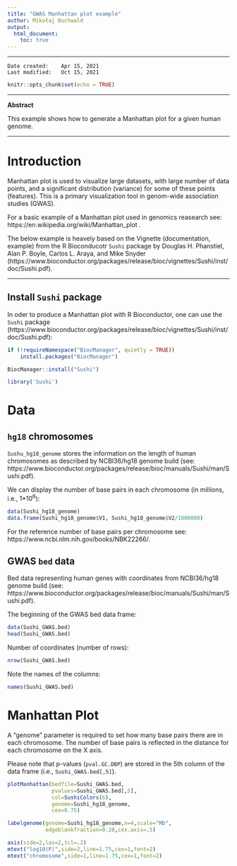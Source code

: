 ```yaml
---
title: "GWAS Manhattan plot example"
author: Mikołaj Buchwald
output:
  html_document:
    toc: true
---
```


---

```
Date created:    Apr 15, 2021
Last modified:   Oct 15, 2021
```

```r
knitr::opts_chunk$set(echo = TRUE)
```

---

**Abstract**

This example shows how to generate a Manhattan plot for a given human genome.

---

# Introduction

Manhattan plot is used to visualize large datasets, with large number of data points, and a significant distribution (variance) for some of these points (features). This is a primary visualization tool in genom-wide association studies (GWAS).

For a basic example of a Manhattan plot used in genomics reasearch see: https://en.wikipedia.org/wiki/Manhattan_plot .

The below example is heavely based on the Vignette (documentation, example) from the R Bioconducotr `Sushi` package by Douglas H. Phanstiel, Alan P. Boyle, Carlos L. Araya, and Mike Snyder (https://www.bioconductor.org/packages/release/bioc/vignettes/Sushi/inst/doc/Sushi.pdf).

***

## Install `Sushi` package

In oder to produce a Manhattan plot with R Bioconductor, one can use the `Sushi` package (https://www.bioconductor.org/packages/release/bioc/vignettes/Sushi/inst/doc/Sushi.pdf):

```r
if (!requireNamespace("BiocManager", quietly = TRUE))
    install.packages("BiocManager")

BiocManager::install("Sushi")

library('Sushi')
```

# Data

## `hg18` chromosomes

`Sushu_hg18_genome` stores the information on the length of human chromosomes as described by NCBI36/hg18 genome build (see: https://www.bioconductor.org/packages/release/bioc/manuals/Sushi/man/Sushi.pdf).

We can display the number of base pairs in each chromosome (in millions, i.e., 1*10^6^):

```r
data(Sushi_hg18_genome)
data.frame(Sushi_hg18_genome$V1, Sushi_hg18_genome$V2/1000000)
```

For the reference number of base pairs per chromosome see: https://www.ncbi.nlm.nih.gov/books/NBK22266/.

## GWAS `bed` data

Bed data representing human genes with coordinates from NCBI36/hg18 genome build (see: https://www.bioconductor.org/packages/release/bioc/manuals/Sushi/man/Sushi.pdf).

The beginning of the GWAS bed data frame:

```r
data(Sushi_GWAS.bed)
head(Sushi_GWAS.bed)
```

Number of coordinates (number of rows):

```r
nrow(Sushi_GWAS.bed)
```

Note the names of the columns:
```r
names(Sushi_GWAS.bed)
```

# Manhattan Plot

A "genome" parameter is required to set how many base pairs there are in each chromosome. The number of base pairs is reflected in the distance for each chromosome on the X axis.

Please note that p-values (`pval.GC.DBP`) are stored in the 5th column of the data frame (i.e., `Sushi_GWAS.bed[,5]`).

```r
plotManhattan(bedfile=Sushi_GWAS.bed,
              pvalues=Sushi_GWAS.bed[,5],
              col=SushiColors(6),
              genome=Sushi_hg18_genome,
              cex=0.75)

labelgenome(genome=Sushi_hg18_genome,n=4,scale="Mb",
            edgeblankfraction=0.20,cex.axis=.5)

axis(side=2,las=2,tcl=.2)
mtext("log10(P)",side=2,line=1.75,cex=1,font=2)
mtext("chromosome",side=1,line=1.75,cex=1,font=2)
```